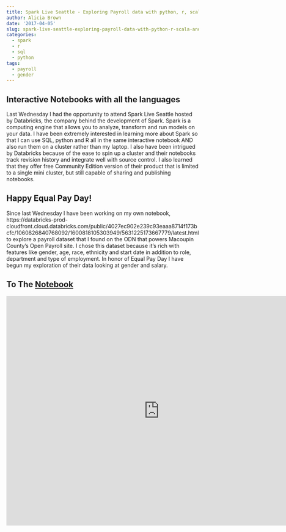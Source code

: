 ```yaml
---
title: Spark Live Seattle - Exploring Payroll data with python, r, scala and sql all together
author: Alicia Brown
date: '2017-04-05'
slug: spark-live-seattle-exploring-payroll-data-with-python-r-scala-and-sql
categories:
  - spark
  - r
  - sql
  - python
tags:
  - payroll
  - gender
---
```


## Interactive Notebooks with all the languages

Last Wednesday I had the opportunity to attend Spark Live Seattle hosted by Databricks, the company behind the development of Spark. Spark is a computing engine that allows you to analyze, transform and run models on your data. I have been extremely interested in learning more about Spark so that I can use SQL, python and R all in the same interactive notebook AND also run them on a cluster rather than my laptop. I also have been intrigued by Databricks because of the ease to spin up a cluster and their notebooks track revision history and integrate well with source control. I also learned that they offer free Community Edition version of their product that is limited to a single mini cluster, but still capable of sharing and publishing notebooks.

## Happy Equal Pay Day!

Since last Wednesday I have been working on my own notebook, https://databricks-prod-cloudfront.cloud.databricks.com/public/4027ec902e239c93eaaa8714f173bcfc/1060826840768092/1600818105303949/5631225173667779/latest.html to explore a payroll dataset that I found on the ODN that powers Macoupin County's Open Payroll site. I chose this dataset because it's rich with features like gender, age, race, ethnicity and start date in addition to role, department and type of employment. In honor of Equal Pay Day I have begun my exploration of their data looking at gender and salary.

## To The [Notebook](https://databricks-prod-cloudfront.cloud.databricks.com/public/4027ec902e239c93eaaa8714f173bcfc/1060826840768092/1600818105303949/5631225173667779/latest.html)

<iframe width="800" height="600" src="https://databricks-prod-cloudfront.cloud.databricks.com/public/4027ec902e239c93eaaa8714f173bcfc/1060826840768092/1600818105303949/5631225173667779/latest.html" frameborder="0" style="border:0" allowfullscreen></iframe>
